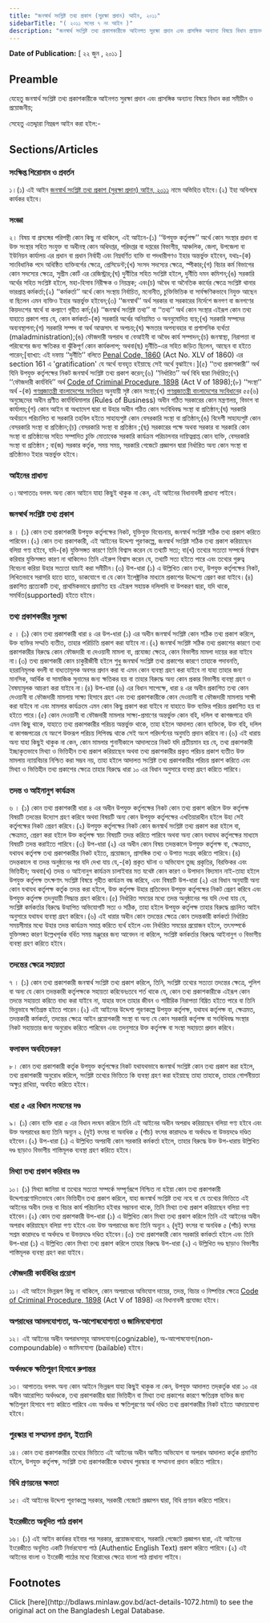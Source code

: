 ```yaml
---
title: "জনস্বার্থ সংশ্লিষ্ট তথ্য প্রকাশ (সুরক্ষা প্রদান) আইন, ২০১১"
sidebarTitle: "( ২০১১ সনের ৭ নং আইন )"
description: "জনস্বার্থ সংশ্লিষ্ট তথ্য প্রকাশকারীকে আইনগত সুরক্ষা প্রদান এবং প্রাসঙ্গিক অন্যান্য বিষয়ে বিধান প্রণয়নকল্পে প্রণীত আইন ।"
---
```


**Date of Publication:** [ ২২ জুন , ২০১১ ]

## Preamble

যেহেতু জনস্বার্থ সংশ্লিষ্ট তথ্য প্রকাশকারীকে আইনগত সুরক্ষা প্রদান এবং প্রাসঙ্গিক অন্যান্য বিষয়ে বিধান করা সমীচীন ও প্রয়োজনীয়;

সেহেতু এতদ্দ্বারা নিম্নরূপ আইন করা হইল:-

## Sections/Articles

### সংক্ষিপ্ত শিরোনাম ও প্রবর্তন

১।(১) এই আইন [জনস্বার্থ সংশ্লিষ্ট তথ্য প্রকাশ (সুরক্ষা প্রদান) আইন, ২০১১](/act-1072.html "জনস্বার্থ সংশ্লিষ্ট তথ্য প্রকাশ (সুরক্ষা প্রদান) আইন, ২০১১") নামে অভিহিত হইবে।(২) ইহা অবিলম্বে কার্যকর হইবে।

### সংজ্ঞা

২। বিষয় বা প্রসঙ্গের পরিপন্থী কোন কিছু না থাকিলে, এই আইনে-(১) ‘‘উপযুক্ত কর্তৃপক্ষ’’ অর্থে কোন সংস্থার প্রধান বা উক্ত সংস্থার সহিত সংযুক্ত বা অধীনস্থ কোন অধিদপ্তর, পরিদপ্তর বা দপ্তরের বিভাগীয়, আঞ্চলিক, জেলা, উপজেলা বা ইউনিয়ন কার্যালয় এর প্রধান বা প্রধান নির্বাহী এবং নিম্নবর্ণিত ব্যক্তি বা পদধারীগণও ইহার অন্তর্ভুক্ত হইবেন, যথাঃ-(ক) সাংবিধানিক পদে অধিষ্ঠিত ব্যক্তিবর্গের ক্ষেত্রে, প্রেসিডেন্ট;(খ) সংসদ সদস্যের ক্ষেত্রে, স্পীকার;(গ) বিচার কর্ম বিভাগের কোন সদস্যের ক্ষেত্রে, সুপ্রীম কোর্ট এর রেজিস্ট্রার;(ঘ) দুর্নীতির সহিত সংশ্লিষ্ট হইলে, দুর্নীতি দমন কমিশন;(ঙ) সরকারি অর্থের সহিত সংশ্লিষ্ট হইলে, মহা-হিসাব নিরীক্ষক ও নিয়ন্ত্রক; এবং(চ) অবৈধ বা অনৈতিক কার্যের ক্ষেত্রে সংশ্লিষ্ট থানার ভারপ্রাপ্ত কর্মকর্তা;(২) ‘‘কর্মকর্তা’’ অর্থে কোন সংস্থায় নির্বাচিত, মনোনীত, চুক্তিভিত্তিক বা সার্বক্ষণিকভাবে নিযুক্ত আছেন বা ছিলেন এমন ব্যক্তিও ইহার অন্তর্ভুক্ত হইবেন;(৩) ‘‘জনস্বার্থ’’ অর্থ সরকার বা সরকারের নির্দেশে জনগণ বা জনগণের কিয়দংশের স্বার্থে বা কল্যাণে গৃহীত কর্ম;(৪) ‘‘জনস্বার্থ সংশ্লিষ্ট তথ্য’’ বা ‘‘তথ্য’’ অর্থ কোন সংস্থার এইরূপ কোন তথ্য যাহাতে প্রকাশ পায় যে, কোন কর্মকর্তা-(ক) সরকারি অর্থের অনিয়মিত ও অননুমোদিত ব্যয়;(খ) সরকারি সম্পদের অব্যবস্থাপনা;(গ) সরকারি সম্পদ বা অর্থ আত্মসাৎ বা অপচয়;(ঘ) ক্ষমতার অপব্যবহার বা প্রশাসনিক ব্যর্থতা (maladministration);(ঙ) ফৌজদারী অপরাধ বা বেআইনী বা অবৈধ কার্য সম্পাদন;(চ) জনস্বাস্থ্য, নিরাপত্তা বা পরিবেশের জন্য ক্ষতিকর বা ঝুঁকিপূর্ণ কোন কার্যকলাপ; অথবা(ছ) দুর্নীতি-এর সহিত জড়িত ছিলেন, আছেন বা হইতে পারেন;[ব্যাখ্যা: এই দফায় ‘‘দুর্নীতি’’ বলিতে [Penal Code, 1860](/act-11.html "Penal Code, 1860") (Act No. XLV of 1860) এর section 161 এ 'gratification' যে অর্থে ব্যবহৃত হইয়াছে সেই অর্থে বুঝাইবে।](৫) ‘‘তথ্য প্রকাশকারী’’ অর্থ যিনি উপযুক্ত কর্তৃপক্ষের নিকট জনস্বার্থ সংশ্লিষ্ট তথ্য প্রকাশ করেন;(৬) ‘‘নির্ধারিত’’ অর্থ বিধি দ্বারা নির্ধারিত;(৭) ‘‘ফৌজদারী কার্যবিধি’’ অর্থ [Code of Criminal Procedure, 1898](/act-75.html "Code of Criminal Procedure, 1898") (Act V of 1898);(৮) ‘‘সংস্থা’’ অর্থ -(ক) [গণপ্রজাতন্ত্রী বাংলাদেশের সংবিধান](/act-957.html "গণপ্রজাতন্ত্রী বাংলাদেশের সংবিধান") অনুযায়ী সৃষ্ট কোন সংস্থা;(খ) [গণপ্রজাতন্ত্রী বাংলাদেশের সংবিধান](/act-957.html "গণপ্রজাতন্ত্রী বাংলাদেশের সংবিধান")ের ৫৫(৬) অনুচ্ছেদের অধীন প্রণীত কার্যবিধিমালার (Rules of Business) অধীন গঠিত সরকারের কোন মন্ত্রণালয়, বিভাগ বা কার্যালয়;(গ) কোন আইন বা অধ্যাদেশ দ্বারা বা উহার অধীন গঠিত কোন সংবিধিবদ্ধ সংস্থা বা প্রতিষ্ঠান;(ঘ) সরকারি অর্থায়নে পরিচালিত বা সরকারি তহবিল হইতে সাহায্যপুষ্ট কোন বেসরকারি সংস্থা বা প্রতিষ্ঠান;(ঙ) বিদেশী সাহায্যপুষ্ট কোন বেসরকারি সংস্থা বা প্রতিষ্ঠান;(চ) বেসরকারি সংস্থা বা প্রতিষ্ঠান ;(ছ) সরকারের পক্ষে অথবা সরকার বা সরকারি কোন সংস্থা বা প্রতিষ্ঠানের সহিত সম্পাদিত চুক্তি মোতাবেক সরকারি কার্যক্রম পরিচালনার দায়িত্বপ্রাপ্ত কোন ব্যক্তি, বেসরকারি সংস্থা বা প্রতিষ্ঠান ; বা(জ) সরকার কর্তৃক, সময় সময়, সরকারি গেজেটে প্রজ্ঞাপন দ্বারা নির্ধারিত অন্য কোন সংস্থা বা প্রতিষ্ঠানও ইহার অন্তর্ভুক্ত হইবে।

### আইনের প্রাধান্য

৩।আপাততঃ বলবৎ অন্য কোন আইনে যাহা কিছুই থাকুক না কেন, এই আইনের বিধানাবলী প্রাধান্য পাইবে।

### জনস্বার্থ সংশ্লিষ্ট তথ্য প্রকাশ

৪ । (১) কোন তথ্য প্রকাশকারী উপযুক্ত কর্তৃপক্ষের নিকট, যুক্তিযুক্ত বিবেচনায়, জনস্বার্থ সংশ্লিষ্ট সঠিক তথ্য প্রকাশ করিতে পারিবেন।(২) কোন তথ্য প্রকাশকারী, এই আইনের উদ্দেশ্য পূরণকল্পে, জনস্বার্থ সংশ্লিষ্ট সঠিক তথ্য প্রকাশ করিয়াছেন বলিয়া গণ্য হইবে, যদি-(ক) যুক্তিসঙ্গত কারণে তিনি বিশ্বাস করেন যে তথ্যটি সত্য; বা(খ) তথ্যের সত্যতা সম্পর্কে বিশ্বাস করিবার যুক্তিসঙ্গত কারণ না থাকিলেও তিনি এইরুপ বিশ্বাস করেন যে, তথ্যটি সত্য হইতে পারে এবং তথ্যের গুরুত্ব বিবেচনা করিয়া উহার সত্যতা যাচাই করা সমীচীন।(৩) উপ-ধারা (১) এ উল্লিখিত কোন তথ্য, উপযুক্ত কর্তৃপক্ষের নিকট, লিখিতভাবে সরাসরি হাতে হাতে, ডাকযোগে বা যে কোন ইলেক্ট্রনিক মাধ্যমে প্রকাশের উদ্দেশ্যে প্রেরণ করা যাইবে।(৪) প্রকাশিত প্রত্যেকটি তথ্য, প্রাথমিকভাবে প্রমাণিত হয় এইরূপ সহায়ক দলিলাদি বা উপকরণ দ্বারা, যদি থাকে, সমর্থিত(supported) হইতে হইবে।

### তথ্য প্রকাশকারীর সুরক্ষা

৫ । (১) কোন তথ্য প্রকাশকারী ধারা ৪ এর উপ-ধারা (১) এর অধীন জনস্বার্থ সংশ্লিষ্ট কোন সঠিক তথ্য প্রকাশ করিলে, উক্ত ব্যক্তির সম্মতি ব্যতীত, তাহার পরিচিতি প্রকাশ করা যাইবে না।(২) জনস্বার্থ সংশ্লিষ্ট সঠিক তথ্য প্রকাশের কারণে তথ্য প্রকাশকারীর বিরুদ্ধে কোন ফৌজদারী বা দেওয়ানী মামলা বা, প্রযোজ্য ক্ষেত্রে, কোন বিভাগীয় মামলা দায়ের করা যাইবে না।(৩) তথ্য প্রকাশকারী কোন চাকুরীজীবী হইলে শুধু জনস্বার্থ সংশ্লিষ্ট তথ্য প্রকাশের কারণে তাহাকে পদাবনতি, হয়রানিমূলক বদলী বা বাধ্যতামূলক অবসর প্রদান করা বা এমন কোন ব্যবস্থা গ্রহণ করা যাইবে না যাহা তাহার জন্য মানসিক, আর্থিক বা সামাজিক সুনামের জন্য ক্ষতিকর হয় বা তাহার বিরুদ্ধে অন্য কোন প্রকার বিভাগীয় ব্যবস্থা গ্রহণ ও বৈষম্যমূলক আচরণ করা যাইবে না।(৪) উপ-ধারা (৬) এর বিধান সাপেক্ষে, ধারা ৪ এর অধীন প্রকাশিত তথ্য কোন দেওয়ানী বা ফৌজদারী মামলায় সাক্ষ্য হিসাবে গ্রহণ এবং তথ্য প্রকাশকারীকে কোন দেওয়ানী বা ফৌজদারী মামলায় সাক্ষী করা যাইবে না এবং মামলার কার্যক্রমে এমন কোন কিছু প্রকাশ করা যাইবে না যাহাতে উক্ত ব্যক্তির পরিচয় প্রকাশিত হয় বা হইতে পারে।(৫) কোন দেওয়ানী বা ফৌজদারী মামলার সাক্ষ্য-প্রমাণের অন্তর্ভুক্ত কোন বহি, দলিল বা কাগজপত্রে যদি এমন কিছু থাকে, যাহাতে তথ্য প্রকাশকারীর পরিচয় অন্তর্ভুক্ত থাকে, তাহা হইলে আদালত কোন ব্যক্তিকে, উক্ত বহি, দলিল বা কাগজপত্রের যে অংশে উক্তরূপ পরিচয় লিপিবদ্ধ থাকে সেই অংশ পরিদর্শনের অনুমতি প্রদান করিবে না।(৬) এই ধারায় অন্য যাহা কিছুই থাকুক না কেন, কোন মামলার শুনানীকালে আদালতের নিকট যদি প্রতীয়মান হয় যে, তথ্য প্রকাশকারী ইচ্ছাকৃতভাবে মিথ্যা ও ভিত্তিহীন তথ্য প্রকাশ করিয়াছেন অথবা তথ্য প্রকাশকারীর প্রকৃত পরিচয় প্রকাশ ব্যতীত উক্ত মামলায় ন্যায়বিচার নিশ্চিত করা সম্ভব নয়, তাহা হইলে আদালত সংশ্লিষ্ট তথ্য প্রকাশকারীর পরিচয় প্রকাশ করিতে এবং মিথ্যা ও ভিত্তিহীন তথ্য প্রকাশের ক্ষেত্রে তাহার বিরুদ্ধে ধারা ১০ এর বিধান অনুসারে ব্যবস্থা গ্রহণ করিতে পারিবে।

### তদন্ত ও আইনানুগ কার্যক্রম

৬ । (১) কোন তথ্য প্রকাশকারী ধারা ৪ এর অধীন উপযুক্ত কর্তৃপক্ষের নিকট কোন তথ্য প্রকাশ করিলে উক্ত কর্তৃপক্ষ বিষয়টি তদন্তের উদ্যোগ গ্রহণ করিবে অথবা বিষয়টি অন্য কোন উপযুক্ত কর্তৃপক্ষের এখতিয়ারাধীন হইলে উহা সেই কর্তৃপক্ষের নিকট প্রেরণ করিবে।(২) উপযুক্ত কর্তৃপক্ষের নিকট কোন জনস্বার্থ সংশ্লিষ্ট তথ্য প্রকাশ করা হইলে বা, ক্ষেত্রমত, প্রেরণ করা হইলে উক্ত কর্তৃপক্ষ স্বয়ং বিষয়টি তদন্ত করিতে পারিবে অথবা অন্য কোন যথাযথ কর্তৃপক্ষের মাধ্যমে বিষয়টি তদন্ত করাইতে পারিবে।(৩) উপ-ধারা (২) এর অধীন কোন বিষয় তদন্তকালে উপযুক্ত কর্তৃপক্ষ বা, ক্ষেত্রমত, যথাযথ কর্তৃপক্ষ তথ্য প্রকাশকারীর নিকট হইতে, প্রয়োজনে, প্রাসঙ্গিক তথ্য ও উপাত্ত সংগ্রহ করিতে পারিবে।(৪) তদন্তকালে বা তদন্ত অনুষ্ঠানের পর যদি দেখা যায় যে,-(ক) প্রকৃত ঘটনা ও অভিযোগ তুচ্ছ প্রকৃতির, বিরক্তিকর এবং ভিত্তিহীন; অথবা(খ) তদন্ত ও আইনানুগ কার্যক্রম চালাইবার মত যথেষ্ট কোন কারণ ও উপাদান বিদ্যমান নাই-তাহা হইলে উপযুক্ত কর্তৃপক্ষ তৎক্ষণাৎ সংশ্লিষ্ট বিষয়ে গৃহীত কার্যক্রম বন্ধ করিবে, এবং বিষয়টি উপ-ধারা (২) এর বিধান অনুযায়ী অন্য কোন যথাযথ কর্তৃপক্ষ কর্তৃক তদন্ত করা হইলে, উক্ত কর্তৃপক্ষ উহার প্রতিবেদন উপযুক্ত কর্তৃপক্ষের নিকট প্রেরণ করিবে এবং উপযুক্ত কর্তৃপক্ষ তদনুযায়ী সিদ্ধান্ত গ্রহণ করিবে।(৫) নির্ধারিত সময়ের মধ্যে তদন্ত অনুষ্ঠানের পর যদি দেখা যায় যে, সংশ্লিষ্ট কর্মকর্তার বিরুদ্ধে উত্থাপিত অভিযোগটি সত্য ও সঠিক, তাহা হইলে উপযুক্ত কর্তৃপক্ষ তাহার বিরুদ্ধে প্রচলিত আইন অনুসারে যথাযথ ব্যবস্থা গ্রহণ করিবে।(৬) এই ধারার অধীন কোন তদন্তের ক্ষেত্রে কোন তদন্তকারী কর্মকর্তা নির্ধারিত সময়সীমার মধ্যে উহার তদন্ত কার্যক্রম সমাপ্ত করিতে ব্যর্থ হইলে এবং নির্ধারিত সময়ের প্রয়োজন হইলে, তৎসম্পর্কে যুক্তিসঙ্গত কারণ উল্লেখপূর্বক বর্ধিত সময় মঞ্জুরের জন্য আবেদন না করিলে, সংশ্লিষ্ট কর্মকর্তার বিরুদ্ধে আইনানুগ ও বিভাগীয় ব্যবস্থা গ্রহণ করিতে হইবে।

### তদন্তের ক্ষেত্রে সহায়তা

৭ । (১) কোন তথ্য প্রকাশকারী জনস্বার্থ সংশ্লিষ্ট তথ্য প্রকাশ করিলে, তিনি, সংশ্লিষ্ট তথ্যের সত্যতা তদন্তের ক্ষেত্রে, পুলিশ বা অন্য যে কোন তদন্তকারী কর্তৃপক্ষকে সহায়তা করিবেনঃতবে শর্ত থাকে যে, কোন তথ্য প্রকাশকারীকে এইরূপ কোন তদন্তে সহায়তা করিতে বাধ্য করা যাইবে না, যাহার ফলে তাহার জীবন ও শারীরিক নিরাপত্তা বিঘ্নিত হইতে পারে বা তিনি ভিন্নভাবে ক্ষতিগ্রস্ত হইতে পারেন।(২) এই আইনের উদ্দেশ্য পূরণকল্পে উপযুক্ত কর্তৃপক্ষ, যথাযথ কর্তৃপক্ষ বা, ক্ষেত্রমত, তদন্তকারী কর্মকর্তা, তদন্তের ক্ষেত্রে আইন প্রয়োগকারী সংস্থা বা অন্য যে কোন সরকারি কর্তৃপক্ষ বা সংবিধিবদ্ধ সংস্থার নিকট সহায়তার জন্য অনুরোধ করিতে পারিবেন এবং তদনুসারে উক্ত কর্তৃপক্ষ বা সংস্থা সহায়তা প্রদান করিবে।

### ফলাফল অবহিতকরণ

৮। কোন তথ্য প্রকাশকারী কর্তৃক উপযুক্ত কর্তৃপক্ষের নিকট যথাযথভাবে জনস্বার্থ সংশ্লিষ্ট কোন তথ্য প্রকাশ করা হইলে, তথ্য প্রকাশকারী অনুরোধ করিলে, সংশ্লিষ্ট তথ্যের ভিত্তিতে কি ব্যবস্থা গ্রহণ করা হইয়াছে তাহা তাহাকে, তাহার গোপনীয়তা অক্ষুণ্ণ রাখিয়া, অবহিত করিতে হইবে।

### ধারা ৫ এর বিধান লংঘনের দণ্ড

৯। (১) কোন ব্যক্তি ধারা ৫ এর বিধান লংঘন করিলে তিনি এই আইনের অধীন অপরাধ করিয়াছেন বলিয়া গণ্য হইবে এবং উক্ত অপরাধের জন্য তিনি অন্যূন ২ (দুই) বৎসর বা অনধিক ৫ (পাঁচ) বৎসর কারাদণ্ডে বা অর্থদণ্ডে বা উভয়দণ্ডে দণ্ডিত হইবেন।(২) উপ-ধারা (১) এ উল্লিখিত অপরাধী কোন সরকারি কর্মকর্তা হইলে, তাহার বিরুদ্ধে উক্ত উপ-ধারায় উল্লিখিত দণ্ড ছাড়াও বিভাগীয় শাস্তিমূলক ব্যবস্থা গ্রহণ করিতে হইবে।

### মিথ্যা তথ্য প্রকাশ করিবার দণ্ড

১০। (১) মিথ্যা জানিয়া বা তথ্যের সত্যতা সম্পর্কে সম্পূর্ণরূপে নিশ্চিত না হইয়া কোন তথ্য প্রকাশকারী উদ্দেশ্যপ্রণোদিতভাবে কোন ভিত্তিহীন তথ্য প্রকাশ করিলে, যাহা জনস্বার্থ সংশ্লিষ্ট তথ্য নহে বা যে তথ্যের ভিত্তিতে এই আইনের অধীন তদন্ত বা বিচার কার্য পরিচালিত হইবার সম্ভাবনা থাকে, তিনি মিথ্যা তথ্য প্রকাশ করিয়াছেন বলিয়া গণ্য হইবেন।(২) কোন তথ্য প্রকাশকারী উপ-ধারা (১) এ উল্লিখিত কোন মিথ্যা তথ্য প্রকাশ করিলে তিনি এই আইনের অধীন অপরাধ করিয়াছেন বলিয়া গণ্য হইবে এবং উক্ত অপরাধের জন্য তিনি অন্যূন ২ (দুই) বৎসর বা অনধিক ৫ (পাঁচ) বৎসর সশ্রম কারাদণ্ডে বা অর্থদণ্ডে বা উভয়দণ্ডে দণ্ডিত হইবেন।(৩) তথ্য প্রকাশকারী কোন সরকারি কর্মকর্তা হইলে এবং তিনি উপ-ধারা (১) এ উল্লিখিত কোন মিথ্যা তথ্য প্রকাশ করিলে তাহার বিরুদ্ধে উপ-ধারা (২) এ উল্লিখিত দণ্ড ছাড়াও বিভাগীয় শাস্তিমূলক ব্যবস্থা গ্রহণ করা যাইবে।

### ফৌজদারী কার্যবিধির প্রয়োগ

১১। এই আইনে ভিন্নরূপ কিছু না থাকিলে, কোন অপরাধের অভিযোগ দায়ের, তদন্ত, বিচার ও নিষ্পত্তির ক্ষেত্রে [Code of Criminal Procedure, 1898](/act-75.html "Code of Criminal Procedure, 1898") (Act V of 1898) এর বিধানাবলী প্রযোজ্য হইবে।

### অপরাধের আমলযোগ্যতা, অ-আপোষযোগ্যতা ও জামিনযোগ্যতা

১২। এই আইনের অধীন অপরাধসমূহ আমলযোগ্য(cognizable), অ-আপোষযোগ্য(non-compoundable) ও জামিনযোগ্য (bailable) হইবে।

### অর্থদণ্ডকে ক্ষতিপূরণ হিসাবে রুপান্তর

১৩। আপাততঃ বলবৎ অন্য কোন আইনে ভিন্নরূপ যাহা কিছুই থাকুক না কেন, উপযুক্ত আদালত তদ্‌কর্তৃক ধারা ১০ এর অধীন আরোপিত অর্থদণ্ডকে, তথ্য প্রকাশকারীর দ্বারা ভিত্তিহীন বা মিথ্যা তথ্য প্রকাশের কারণে ক্ষতিগ্রস্ত ব্যক্তির জন্য ক্ষতিপূরণ হিসাবে গণ্য করিতে পারিবে এবং অর্থদণ্ড বা ক্ষতিপূরণের অর্থ দণ্ডিত তথ্য প্রকাশকারীর নিকট হইতে আদায়যোগ্য হইবে।

### পুরস্কার বা সম্মাননা প্রদান, ইত্যাদি

১৪। কোন তথ্য প্রকাশকারীর তথ্যের ভিত্তিতে এই আইনের অধীন আনীত অভিযোগ বা অপরাধ আদালত কর্তৃক প্রমাণিত হইলে, উপযুক্ত কর্তৃপক্ষ, সংশ্লিষ্ট তথ্য প্রকাশকারীকে যথাযথ পুরস্কার বা সম্মাননা প্রদান করিতে পারিবে।

### বিধি প্রণয়নের ক্ষমতা

১৫। এই আইনের উদ্দেশ্য পূরণকল্পে সরকার, সরকারী গেজেটে প্রজ্ঞাপন দ্বারা, বিধি প্রণয়ন করিতে পারিবে।

### ইংরেজীতে অনূদিত পাঠ প্রকাশ

১৬। (১) এই আইন কার্যকর হইবার পর সরকার, প্রয়োজনবোধে, সরকারি গেজেটে প্রজ্ঞাপন দ্বারা, এই আইনের ইংরেজীতে অনূদিত একটি নির্ভরযোগ্য পাঠ (Authentic English Text) প্রকাশ করিতে পারিবে।(২) এই আইনের বাংলা ও ইংরেজী পাঠের মধ্যে বিরোধের ক্ষেত্রে বাংলা পাঠ প্রাধান্য পাইবে।

## Footnotes

<Note>
  Click [here](http://bdlaws.minlaw.gov.bd/act-details-1072.html) to see the original act on the Bangladesh Legal Database.
</Note>
